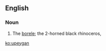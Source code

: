 ==English==

===Noun===
{{en-noun|-}}

# {{context|zoology|lang=en}} The [[borele]]; the 2-horned black rhinoceros, {{taxlink|Diceros bicornis|species|noshow=1}}

[[ko:upeygan]]